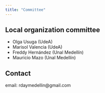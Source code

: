```yaml
---
title: "Committee"
---
```


## Local organization committee

- Olga Usuga (UdeA)
- Marisol Valencia (UdeA)
- Freddy Hernández (Unal Medellín)
- Mauricio Mazo (Unal Medellín)


## Contact

email: rdaymedellin@gmail.com
